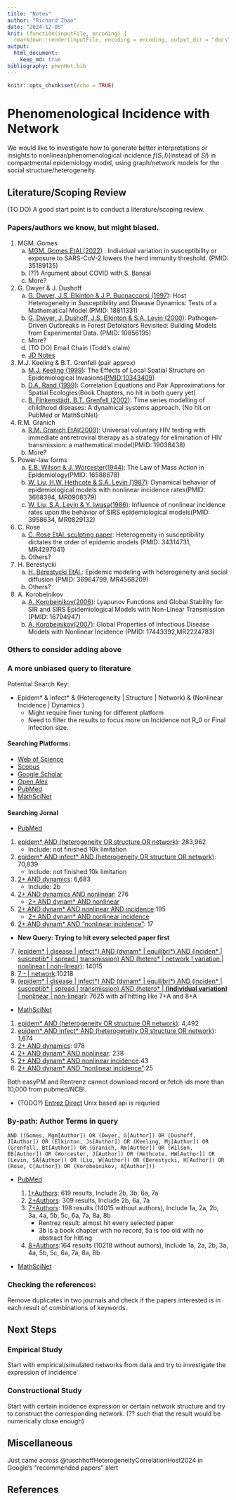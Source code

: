 ```yaml
---
title: "Notes"
author: "Richard Zhao"
date: "2024-12-05"
knit: (function(inputFile, encoding) {
  rmarkdown::render(inputFile, encoding = encoding, output_dir = "docs") })
output:
  html_document:
    keep_md: true
bibliography: phenHet.bib
---
```


```r
knitr::opts_chunk$set(echo = TRUE)
```

# Phenomenological Incidence with Network

We would like to investigate how to generate better interpretations or insights to nonlinear/phenomenological incidence $f(S,I)$(instead of $SI$) in compartmental epidemiology model, using graph/network models for the social structure/heterogeneity.

## Literature/Scoping Review

(TO DO) A good start point is to conduct a literature/scoping review.

### Papers/authors we know, but might biased.

1.  MGM. Gomes
    a.  [MGM. Gomes,EtAl.(2022)](https://doi.org/10.1016/j.jtbi.2022.111063) : Individual variation in susceptibility or exposure to SARS-CoV-2 lowers the herd immunity threshold. (PMID: 35189135)
    b.  (??) Argument about COVID with S. Bansal
    c.  More?
2.  G. Dwyer & J. Dushoff
    a.  [G. Dwyer, J.S. Elkinton & J.P. Buonaccorsi (1997)](https://doi.org/10.1086/286089): Host Heterogeneity in Susceptibility and Disease Dynamics: Tests of a Mathematical Model.(PMID: 18811331)
    b.  [G. Dwyer, J. Dushoff, J.S. Elkinton & S.A. Levin (2000)](https://doi.org/10.1086/303379): Pathogen‐Driven Outbreaks in Forest Defoliators Revisited: Building Models from Experimental Data. (PMID: 10856195)
    c.  More?
    d.  (TO DO) Email Chain (Todd's claim)
    e.  [JD Notes](http://dushoff.github.io/notebook/outputs/powerPhenHet.wt.math)
3.  M.J. Keeling & B.T. Grenfell (pair approx)
    a.  [M.J. Keeling (1999)](https://doi.org/10.1098/rspb.1999.0716): The Effects of Local Spatial Structure on Epidemiological Invasions(<PMID:10343409>)
    b.  [D.A. Rand (1999)](https://doi.org/10.1002/9781444311501.ch4): Correlation Equations and Pair Approximations for Spatial Ecologies(Book Chapters, no hit in both query yet)
    c.  [B. Finkenstädt, B.T. Grenfell (2002)](https://doi.org/10.1111/1467-9876.00187): Time series modelling of childhood diseases: A dynamical systems approach. (No hit on PubMed or MathSciNet)
4.  R.M. Granich
    a.  [R.M. Granich EtAl(2009)](https://doi.org/10.1016/S0140-6736(08)61697-9): Universal voluntary HIV testing with immediate antiretroviral therapy as a strategy for elimination of HIV transmission: a mathematical model(PMID: 19038438)
    b.  More?
5.  Power-law forms
    a.  [E.B. Wilson & J. Worcester(1944)](https://doi.org/10.1073/pnas.31.1.24): The Law of Mass Action in Epidemiology(PMID: 16588678)
    b.  [W. Liu, H.W. Hethcote & S.A. Levin (1987)](https://doi.org/10.1007/BF00277162): Dynamical behavior of epidemiological models with nonlinear incidence rates(PMID: 3668394, MR0908379)
    c.  [W. Liu, S.A. Levin & Y. Iwasa(1986)](https://doi.org/10.1007/BF00276956): Influence of nonlinear incidence rates upon the behavior of SIRS epidemiological models(PMID: 3958634, MR0829132)
6.  C. Rose
    a.  [C. Rose EtAl. sculpting paper](https://doi.org.libaccess.lib.mcmaster.ca/10.1016/j.jtbi.2021.110839): Heterogeneity in susceptibility dictates the order of epidemic models (PMID: 34314731, MR4297041)
    b.  Others?
7.  H. Berestycki
    a.  [H. Berestycki EtAl.](https://link.springer.com/article/10.1007/s00285-022-01861-w): Epidemic modeling with heterogeneity and social diffusion (PMID: 36964799, MR4568209)
    b.  Others?
8.  A. Korobeinikov
    a.  [A. Korobeinikov(2006)](https://link.springer.com/article/10.1007/s11538-005-9037-9): Lyapunov Functions and Global Stability for SIR and SIRS Epidemiological Models with Non-Linear Transmission (PMID: 16794947)
    b.  [A. Korobeinikov(2007)](https://link.springer.com/article/10.1007/s11538-007-9196-y): Global Properties of Infectious Disease Models with Nonlinear Incidence (PMID: 17443392,MR2224783)

### Others to consider adding above

### A more unbiased query to literature

Potential Search Key:

-   Epidem\* & Infect\* & (Heterogeneity \| Structure \| Network) & (Nonlinear Incidence \| Dynamics )
    -   Might require finer tuning for different platform
    -   Need to filter the results to focus more on Incidence not R_0 or Final infection size.

#### Searching Platforms:

-   [Web of Science](https://www-webofscience-com.libaccess.lib.mcmaster.ca/wos/alldb/basic-search)
-   [Scopus](https://www.scopus.com/search/form.uri?display=basic#basic)
-   [Google Scholar](https://scholar.google.com/?hl=en&as_sdt=0,5)
-   [Open Alex](https://openalex.org/)
-   [PubMed](https://pubmed.ncbi.nlm.nih.gov/)
-   [MathSciNet](https://mathscinet.ams.org/mathscinet/publications-search)

#### Searching Jornal

-   [PubMed](https://pubmed.ncbi.nlm.nih.gov/)

1.  [epidem\* AND (heterogeneity OR structure OR network)](https://pubmed.ncbi.nlm.nih.gov/?term=epidem*+AND+%28heterogeneity+OR+structure+OR+network%29): 283,962
    -   Include: not finished 10k limitation
2.  [epidem\* AND infect\* AND (heterogeneity OR structure OR network)](https://pubmed.ncbi.nlm.nih.gov/?term=epidem*+AND+infect*+AND+%28heterogeneity+OR+structure+OR+network%29): 70,839
    -   Include: not finished 10k limitation
3.  [2+ AND dynamics](https://pubmed.ncbi.nlm.nih.gov/?term=epidem*+AND+infect*+AND+%28heterogeneity+OR+structure+OR+network%29+AND+dynamics): 6,683
    -   Include: 2b
4.  [2+ AND dynamics AND nonlinear](https://pubmed.ncbi.nlm.nih.gov/?term=epidem*+AND+infect*+AND+%28heterogeneity+OR+structure+OR+network%29+AND+dynamics+AND+nonlinear): 276
    -   [2+ AND dynam\* AND nonlinear](https://pubmed.ncbi.nlm.nih.gov/?term=epidem*+AND+infect*+AND+%28heterogeneity+OR+structure+OR+network%29+AND+dynam*+AND+nonlinear)
5.  [2+ AND dynam\* AND nonlinear AND incidence](https://pubmed.ncbi.nlm.nih.gov/?term=epidem*+AND+infect*+AND+%28heterogeneity+OR+structure+OR+network%29+AND+dynam*+AND+nonlinear+AND+incidence):195
    -   [2+ AND dynam\* AND nonlinear incidence](https://pubmed.ncbi.nlm.nih.gov/?term=epidem%2A+AND+infect%2A+AND+%28heterogeneity+OR+structure+OR+network%29+AND+dynam%2A+AND+nonlinear+incidence&sort=relevance)
6.  [2+ AND dynam\* AND "nonlinear incidence"](https://pubmed.ncbi.nlm.nih.gov/?term=epidem*+AND+infect*+AND+%28heterogeneity+OR+structure+OR+network%29+AND+dynam*+AND+%22nonlinear+incidence%22): 17

-   **New Query: Trying to hit every selected paper first**

7.  [(epidem\* \| disease \| infect\*) AND (dynam\* \| equilibri\*) AND (inciden\* \| susceptib\* \| spread \| transmission) AND (hetero\* \| network \| variation \| nonlinear \| non-linear)](https://pubmed.ncbi.nlm.nih.gov/?term=%28epidem*+%7C+disease+%7C+infect*%29+AND+%28dynam*+%7C+equilibri*%29+AND+%28inciden*+%7C+susceptib*+%7C+spread+%7C+transmission%29+AND+%28hetero*+%7C+network+%7C+variation+%7C+nonlinear+%7C+non-linear%29%22&size=200): 14015
8.  [7 - \| network](https://pubmed.ncbi.nlm.nih.gov/?term=%28epidem*+OR+disease+OR+infect*%29+AND+%28dynam*+OR+equilibri*%29+AND+%28inciden*+OR+susceptib*+OR+spread+OR+transmission%29+AND+%28hetero*+OR+variation+OR+nonlinear+OR+non-linear%29&size=200):10218
9.  [(epidem\* \| disease \| infect\*) AND (dynam\* \| equilibri\*) AND (inciden\* \| susceptib\* \| spread \| transmission) AND (hetero\* \| **(individual variation)** \| nonlinear \| non-linear)](https://pubmed.ncbi.nlm.nih.gov/?term=%28epidem*+OR+disease+OR+infect*%29+AND+%28dynam*+OR+equilibri*%29+AND+%28inciden*+OR+susceptib*+OR+spread+OR+transmission%29+AND+%28hetero*+OR+%28individual+variation%29+OR+nonlinear+OR+non-linear%29&size=200): 7625 with all hitting like 7+A and 8+A

-   [MathSciNet](https://mathscinet.ams.org/mathscinet/publications-search)

1.  [epidem\* AND (heterogeneity OR structure OR network)](https://mathscinet.ams.org/mathscinet/publications-search?query=epidem%2a%20AND%20%28heterogeneity%20OR%20structure%20OR%20network%29&page=1&size=20&sort=newest&facets=): 4,492
2.  [epidem\* AND infect\* AND (heterogeneity OR structure OR network)](https://mathscinet.ams.org/mathscinet/publications-search?query=epidem%2a%20AND%20infect%2a%20AND%20%28heterogeneity%20OR%20structure%20OR%20network%29&page=1&size=20&sort=newest&facets=): 1,674
3.  [2+ AND dynamics](https://mathscinet.ams.org/mathscinet/publications-search?query=epidem%2a%20AND%20infect%2a%20AND%20%28heterogeneity%20OR%20structure%20OR%20network%29%20AND%20dynamics&page=1&size=20&sort=newest&facets=): 978
4.  [2+ AND dynam\* AND nonlinear](https://mathscinet.ams.org/mathscinet/publications-search?query=epidem%2a%20AND%20infect%2a%20AND%20%28heterogeneity%20OR%20structure%20OR%20network%29%20AND%20dynam%2a%20AND%20nonlinear&page=1&size=20&sort=newest&facets=): 238
5.  [2+ AND dynam\* AND nonlinear incidence](https://mathscinet.ams.org/mathscinet/publications-search?query=epidem%2a%20AND%20infect%2a%20AND%20%28heterogeneity%20OR%20structure%20OR%20network%29%20AND%20dynam%2a%20AND%20nonlinear%20incidence&page=1&size=20&sort=newest&facets=):43
6.  [2+ AND dynam\* AND "nonlinear incidence"](https://mathscinet.ams.org/mathscinet/publications-search?query=epidem%2a%20AND%20infect%2a%20AND%20%28heterogeneity%20OR%20structure%20OR%20network%29%20AND%20dynam%2a%20AND%20%22nonlinear%20incidence%22&page=2&size=20&sort=newest&facets=):25

Both easyPM and Rentrenz cannot download record or fetch ids more than 10,000 from pubmed/NCBI.

-   (TODO?) [Entrez Direct](https://www.ncbi.nlm.nih.gov/books/NBK179288/) Unix based api is requried

### By-path: Author Terms in query

```         
AND ((Gomes, Mgm[Author]) OR (Dwyer, G[Author]) OR (Dushoff, J[Author]) OR (Elkinton, Js[Author]) OR (Keeling, Mj[Author]) OR (Grenfell, Bt[Author]) OR (Granich, Rm[Author]) OR (Wilson, EB[Author]) OR (Worcester, J[Author]) OR (Hethcote, HW[Author]) OR (Levin, SA[Author]) OR (Liu, W[Author]) OR (Berestycki, H[Author]) OR (Rose, C[Author]) OR (Korobeinikov, A[Author]))
```

-   [PubMed](https://pubmed.ncbi.nlm.nih.gov/)

    1.  [1+Authors](https://pubmed.ncbi.nlm.nih.gov/?term=epidem*+AND+%28heterogeneity+OR+structure+OR+network%29+AND+%28Gomes%2C+Mgm%5BAuthor%5D+OR+Dwyer%2C+G%5BAuthor%5D+OR+Dushoff%2C+J%5BAuthor%5D+OR+Keeling+MJ%5BAuthor%5D+OR+Grenfell%2C+Bt%5BAuthor%5D+OR+Granich%2C+Rm%5BAuthor%5D+OR+Wilson+EB%5BAuthor%5D+OR+Worcester+J%5BAuthor%5D+OR+Hethcote+HW%5BAuthor%5D+OR+Levin+SA%5BAuthor%5D+OR+Liu%2C+W%5BAuthor%5D%29&sort=): 619 results, Include 2b, 3b, 6a, 7a
    2.  [2+Authors](https://pubmed.ncbi.nlm.nih.gov/?term=epidem*+AND+infect*+AND+%28heterogeneity+OR+structure+OR+network%29+AND+%28Gomes%2C+Mgm%5BAuthor%5D+OR+Dwyer%2C+G%5BAuthor%5D+OR+Dushoff%2C+J%5BAuthor%5D+OR+Keeling+MJ%5BAuthor%5D+OR+Grenfell%2C+Bt%5BAuthor%5D+OR+Granich%2C+Rm%5BAuthor%5D+OR+Wilson+EB%5BAuthor%5D+OR+Worcester+J%5BAuthor%5D+OR+Hethcote+HW%5BAuthor%5D+OR+Levin+SA%5BAuthor%5D+OR+Liu%2C+W%5BAuthor%5D%29&sort=): 309 results, Include 2b, 6a, 7a
    3.  [7+Authors](https://pubmed.ncbi.nlm.nih.gov/?term=%28epidem*+%7C+disease+%7C+infect*%29+AND+%28dynam*+%7C+equilibri*%29+AND+%28inciden*+%7C+susceptib*+%7C+spread+%7C+transmission%29+AND+%28hetero*+%7C+network+%7C+variation+%7C+nonlinear+%7C+non-linear%29+AND+%28%28Gomes%2C+Mgm%5BAuthor%5D%29+OR+%28Dwyer%2C+G%5BAuthor%5D%29+OR+%28Dushoff%2C+J%5BAuthor%5D%29+OR+%28Elkinton%2C+Js%5BAuthor%5D%29+OR+%28Keeling%2C+Mj%5BAuthor%5D%29+OR+%28Grenfell%2C+Bt%5BAuthor%5D%29+OR+%28Granich%2C+Rm%5BAuthor%5D%29+OR+%28Wilson%2C+EB%5BAuthor%5D%29+OR+%28Worcester%2C+J%5BAuthor%5D%29+OR+%28Hethcote%2C+HW%5BAuthor%5D%29+OR+%28Levin%2C+SA%5BAuthor%5D%29+OR+%28Liu%2C+W%5BAuthor%5D%29+OR+%28Berestycki%2C+H%5BAuthor%5D%29+OR+%28Rose%2C+C%5BAuthor%5D%29+OR+%28Korobeinikov%2C+A%5BAuthor%5D%29%29&sort=): 198 results (14015 without authors), Include 1a, 2a, 2b, 3a, 4a, 5b, 5c, 6a, 7a, 8a, 8b
        -   Rentrez result: almost hit every selected paper
        -   3b is a book chapter with no record, 5a is too old with no abstract for hitting
    4.  [8+Authors]():164 results (10218 without authors), Include 1a, 2a, 2b, 3a, 4a, 5b, 5c, 6a, 7a, 8a, 8b

-   [MathSciNet](https://mathscinet.ams.org/mathscinet/publications-search)

### Checking the references:

Remove duplicates in two journals and check if the papers interested is in each result of combinations of keywords.

## Next Steps

### Empirical Study

Start with empirical/simulated networks from data and try to investigate the expression of incidence

### Constructional Study

Start with certain incidence expression or certain network structure and try to construct the corresponding network. (?? such that the result would be numerically close enough)

## Miscellaneous

Just came across @tuschhoffHeterogeneityCorrelationHost2024 in Google's "recommended papers" alert

## References
